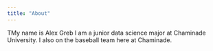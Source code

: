 ```yaml
---
title: "About"
---
```


TMy name is Alex Greb I am a junior data science major at Chaminade University. I also on the baseball team here at Chaminade.
